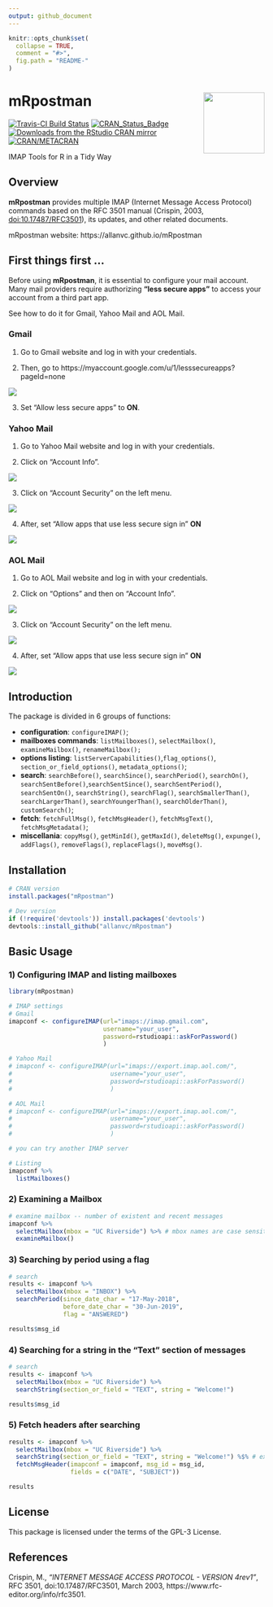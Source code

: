 ```yaml
---
output: github_document
---
```


<!-- This document must be rendered in RStudio using the option "knitr with parameters" or rmarkdown::render("MyDocument.Rmd", params = list(password = "my_password"))-->

<!-- README.md is generated from README.Rmd. Please edit .Rmd file -->

```r
knitr::opts_chunk$set(
  collapse = TRUE,
  comment = "#>",
  fig.path = "README-"
)
```

# mRpostman <img src="man/figures/logo.png" align="right" width="120" />

<!-- # mRpostman <img src="man/figures/logo.png" align="right" /> -->
<!-- [![Downloads](http://cranlogs.r-pkg.org/badges/mRpostman?color=brightgreen)](http://www.r-pkg.org/pkg/mRpostman) -->
<!-- one space after links to display badges side by side -->

[![Travis-CI Build Status](https://travis-ci.org/allanvc/mRpostman.svg?branch=master)](https://travis-ci.org/allanvc/mRpostman) 
[![CRAN_Status_Badge](https://www.r-pkg.org/badges/version/mRpostman)](https://cran.r-project.org/package=mRpostman) 
[![Downloads from the RStudio CRAN mirror](https://cranlogs.r-pkg.org/badges/mRpostman)](https://cran.r-project.org/package=mRpostman) 
[![CRAN/METACRAN](https://img.shields.io/cran/l/mRpostman)](https://opensource.org/licenses/GPL-3.0) 

IMAP Tools for R in a Tidy Way


## Overview

**mRpostman** provides multiple IMAP (Internet Message Access Protocol) commands 
based on the RFC 3501 manual (Crispin, 2003, <doi:10.17487/RFC3501>), its updates, 
and other related documents.

mRpostman website: https://allanvc.github.io/mRpostman

## First things first ...

Before using **mRpostman**, it is essential to configure your mail account. Many 
mail providers require authorizing **"less secure apps"** to access your account 
from a third part app.

See how to do it for Gmail, Yahoo Mail and AOL Mail.

### Gmail

1) Go to Gmail website and log in with your credentials.

2) Then, go to https://myaccount.google.com/u/1/lesssecureapps?pageId=none

<img src="man/figures/gmail1.PNG">

3) Set "Allow less secure apps" to **ON**.


### Yahoo Mail

1) Go to Yahoo Mail website and log in with your credentials.

2) Click on "Account Info".

<img src="man/figures/yahoo1.PNG">

3) Click on "Account Security" on the left menu. 

<img src="man/figures/yahoo2.PNG">

4) After, set "Allow apps that use less secure sign in" **ON**

<img src="man/figures/yahoo3.PNG">

### AOL Mail

1) Go to AOL Mail website and log in with your credentials.

2) Click on "Options" and then on "Account Info".

<img src="man/figures/aol1.PNG">

3) Click on "Account Security" on the left menu. 

<img src="man/figures/aol2.PNG">

4) After, set "Allow apps that use less secure sign in" **ON**

<img src="man/figures/aol3.PNG">


## Introduction

The package is divided in 6 groups of functions:

* **configuration**: `configureIMAP()`;
* **mailboxes commands**: `listMailboxes()`, `selectMailbox()`, `examineMailbox()`,
`renameMailbox();`
* **options listing**: `listServerCapabilities()`,`flag_options()`, 
`section_or_field_options()`, `metadata_options()`;
* **search**: `searchBefore()`, `searchSince()`, `searchPeriod()`, `searchOn()`, 
`searchSentBefore()`,`searchSentSince()`, `searchSentPeriod()`, `searchSentOn()`,
`searchString()`, `searchFlag()`, `searchSmallerThan()`, `searchLargerThan()`,
`searchYoungerThan()`, `searchOlderThan()`, `customSearch()`;
* **fetch**: `fetchFullMsg()`, `fetchMsgHeader()`, `fetchMsgText()`, 
`fetchMsgMetadata()`;
* **miscellania**: `copyMsg()`, `getMinId()`, `getMaxId()`, `deleteMsg()`, 
`expunge()`, `addFlags()`, `removeFlags()`, `replaceFlags()`, `moveMsg()`.


## Installation

```r
# CRAN version
install.packages("mRpostman")

# Dev version
if (!require('devtools')) install.packages('devtools')
devtools::install_github("allanvc/mRpostman")
```


## Basic Usage

### 1) Configuring IMAP and listing mailboxes

```r

library(mRpostman)

# IMAP settings
# Gmail
imapconf <- configureIMAP(url="imaps://imap.gmail.com",
                          username="your_user",
                          password=rstudioapi::askForPassword()
                          )

# Yahoo Mail
# imapconf <- configureIMAP(url="imaps://export.imap.aol.com/",
#                           username="your_user",
#                           password=rstudioapi::askForPassword()
#                           )

# AOL Mail
# imapconf <- configureIMAP(url="imaps://export.imap.aol.com/",
#                           username="your_user",
#                           password=rstudioapi::askForPassword()
#                           )

# you can try another IMAP server

# Listing
imapconf %>%
  listMailboxes()
```

### 2) Examining a Mailbox

```r

# examine mailbox -- number of existent and recent messages
imapconf %>%
  selectMailbox(mbox = "UC Riverside") %>% # mbox names are case sensitive
  examineMailbox()

```

### 3) Searching by period using a flag

```r

# search
results <- imapconf %>%
  selectMailbox(mbox = "INBOX") %>%
  searchPeriod(since_date_char = "17-May-2018",
               before_date_char = "30-Jun-2019",
               flag = "ANSWERED")

results$msg_id
```

### 4) Searching for a string in the "Text" section of messages

```r

# search
results <- imapconf %>%
  selectMailbox(mbox = "UC Riverside") %>%
  searchString(section_or_field = "TEXT", string = "Welcome!")

results$msg_id
```

### 5) Fetch headers after searching

```r

results <- imapconf %>%
  selectMailbox(mbox = "UC Riverside") %>%
  searchString(section_or_field = "TEXT", string = "Welcome!") %$% # exposition pipe, not %>%!!
  fetchMsgHeader(imapconf = imapconf, msg_id = msg_id, 
                 fields = c("DATE", "SUBJECT"))

results
```


## License

This package is licensed under the terms of the GPL-3 License.


## References

Crispin, M., *"INTERNET MESSAGE ACCESS PROTOCOL - VERSION 4rev1"*, RFC 3501, 
doi:10.17487/RFC3501, March 2003, https://www.rfc-editor.org/info/rfc3501.
